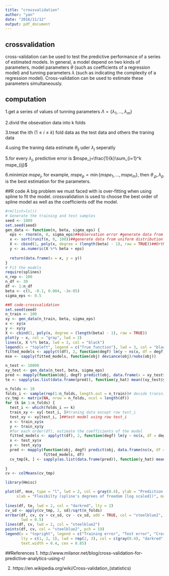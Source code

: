 ```yaml
---
title: "crossvalidation"
author: "yan"
date: "2016/11/12"
output: pdf_document
---
```


## crossvalidation

cross-validation can be used to test the predictive performance of a series of estimated models.
In general, a model depend on two kinds of parameters, model parameters $\theta$ (such as coefficients of a regression model) and tunning parameters $\lambda$ (such as indicating the complexity of a regression model). Cross-validation can be used to estimate these parameters simultaneously.




## computation

1.get a series of values of tunning parameters $\Lambda=\{\lambda_1,\ldots,\lambda_m\}$

2.divid the obsevation data into k folds

3.treat the ith ($1\leq i\leq k$) fold data as the test data and others the traning data

4.using the traning data estimate $\theta_{ij}$ uder $\lambda_j$ seperatly

5.for every $\lambda_j$, predictive error is $mspe_j=\frac{1}{k}\sum_{i=1}^k mspe_{ij}$

6.minimize $mspe_j$, for example, $mspe_{p}=\min\{mspe_1,\ldots,mspe_m\}$, then $\theta_{.p},\lambda_{p}$ is the best estimation for the parameters.

##R code
A big problem we must faced with is over-fitting when using spline to fit the model.
crossvalidation is used to choose the best order of spline model as well as the coefficients odf the model.
```r
#rm(list=ls())
# Generate the training and test samples
seed <- 1809
set.seed(seed)
gen_data <- function(n, beta, sigma_eps) {
  eps <- rnorm(n, 0, sigma_eps)##observation error #generate data from norm distribution N(0,sigma_eps)
  x <- sort(runif(n, 0, 100))##generate data from uniform distribution U(0,100)
  X <- cbind(1, poly(x, degree = (length(beta) - 1), raw = TRUE))##Orthogonal Polynomials
  y <- as.numeric(X %*% beta + eps)
  
  return(data.frame(x = x, y = y))
}
# Fit the models
require(splines)
n_rep <- 100
n_df <- 30
df <- 1:n_df
beta <- c(5, -0.1, 0.004, -3e-05)
sigma_eps <- 0.5

##R code-crossvalidation
set.seed(seed)
n_train <- 100
xy <- gen_data(n_train, beta, sigma_eps)
x <- xy$x
y <- xy$y
X <- cbind(1, poly(x, degree = (length(beta) - 1), raw = TRUE))
plot(y ~ x, col = "gray", lwd = 2)
lines(x, X %*% beta, lwd = 3, col = "black")
legend(x = "topleft", legend = c("True function"), lwd = 3, col = "black", text.width = 32, cex = 0.85)
fitted_models <- apply(t(df), 2, function(degf) lm(y ~ ns(x, df = degf)))##fit a natural spline
mse <- sapply(fitted_models, function(obj) deviance(obj)/nobs(obj))

n_test <- 10000
xy_test <- gen_data(n_test, beta, sigma_eps)
pred <- mapply(function(obj, degf) predict(obj, data.frame(x = xy_test$x)), fitted_models, df)
te <- sapply(as.list(data.frame(pred)), function(y_hat) mean((xy_test$y - y_hat)^2))

n_folds <- 10
folds_i <- sample(rep(1:n_folds, length.out = n_train))# devide tranining data into k folds
cv_tmp <- matrix(NA, nrow = n_folds, ncol = length(df))
for (k in 1:n_folds) {
  test_i <- which(folds_i == k)
  train_xy <- xy[-test_i, ]#traning data except row test_i
  test_xy <- xy[test_i, ]##test model using row test_i
  x <- train_xy$x
  y <- train_xy$y
  #for each order(df), estimate the coefficients of the model
  fitted_models <- apply(t(df), 2, function(degf) lm(y ~ ns(x, df = degf)))
  x <- test_xy$x
  y <- test_xy$y
  pred <- mapply(function(obj, degf) predict(obj, data.frame(ns(x, df = degf))), 
                 fitted_models, df)
  cv_tmp[k, ] <- sapply(as.list(data.frame(pred)), function(y_hat) mean((y - 
                                                                           y_hat)^2))
}
cv <- colMeans(cv_tmp)

library(Hmisc)

plot(df, mse, type = "l", lwd = 2, col = gray(0.4), ylab = "Prediction error", 
     xlab = "Flexibilty (spline's degrees of freedom [log scaled])", main = paste0(n_folds, 
                                                                                   "-fold Cross-Validation"), ylim = c(0.1, 0.8), log = "x")
lines(df, te, lwd = 2, col = "darkred", lty = 2)
cv_sd <- apply(cv_tmp, 2, sd)/sqrt(n_folds)
errbar(df, cv, cv + cv_sd, cv - cv_sd, add = TRUE, col = "steelblue2", pch = 19, 
       lwd = 0.5)
lines(df, cv, lwd = 2, col = "steelblue2")
points(df, cv, col = "steelblue2", pch = 19)
legend(x = "topright", legend = c("Training error", "Test error", "Cross-validation error"), 
       lty = c(1, 2, 1), lwd = rep(2, 3), col = c(gray(0.4), "darkred", "steelblue2"), 
       text.width = 0.4, cex = 0.85)

```

##References
1. http://www.milanor.net/blog/cross-validation-for-predictive-analytics-using-r/

2. https://en.wikipedia.org/wiki/Cross-validation_(statistics)